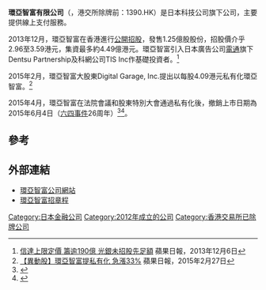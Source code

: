 '''環亞智富有限公司'''（{{lang-en|econtext Asia Limited}}，港交所除牌前：1390.HK）是日本科技公司{{link-ja|Digital Garage, Inc.|デジタルガレージ|}}旗下公司，主要提供線上支付服務。

2013年12月，環亞智富在香港進行[[公開招股|公開招股]]，發售1.25億股股份，招股價介乎2.96至3.59港元，集資最多約4.49億港元。環亞智富引入日本廣告公司[[電通|電通]]旗下Dentsu Partnership及科網公司TIS Inc作基礎投資者。<ref>[http://hk.apple.nextmedia.com/financeestate/art/20131206/18538948 信達上限定價 籌逾190億 光銀未招股先足額] {{Wayback|url=http://hk.apple.nextmedia.com/financeestate/art/20131206/18538948 |date=20151013190435 }} 蘋果日報，2013年12月6日</ref>

2015年2月，環亞智富大股東Digital Garage, Inc.提出以每股4.09港元私有化環亞智富。<ref>[http://hk.apple.nextmedia.com/realtime/finance/20150227/53477945 【異動股】環亞智富提私有化 急漲33% ] {{Wayback|url=http://hk.apple.nextmedia.com/realtime/finance/20150227/53477945 |date=20160304204059 }} 蘋果日報，2015年2月27日</ref>

2015年4月，環亞智富在法院會議和股東特別大會通過私有化後，撤銷上市日期為2015年6月4日（[[六四事件|六四事件]]26周年）<ref>{{Cite web |url=http://www.hkexnews.hk/listedco/listconews/sehk/2015/0423/LTN201504231250_C.pdf |title=法院會議及股東大會之結果 建議撤銷環亞智富有限公司的上市地位通告 |access-date=2015-04-23 |archive-date=2016-03-05 |archive-url=https://web.archive.org/web/20160305013841/http://www.hkexnews.hk/listedco/listconews/sehk/2015/0423/LTN201504231250_C.pdf |dead-url=no }}</ref><ref>{{Cite web |url=http://www.hkexnews.hk/listedco/listconews/SEHK/2015/0602/LTN20150602322_C.pdf |title=高等法院批准計劃安排通告 |access-date=2018-07-03 |archive-date=2018-07-03 |archive-url=https://web.archive.org/web/20180703220227/http://www.hkexnews.hk/listedco/listconews/SEHK/2015/0602/LTN20150602322_C.pdf |dead-url=no }}</ref>。

==參考==
{{reflist}}

==外部連結==
*[http://www.econtext.asia/ 環亞智富公司網站] {{Wayback|url=http://www.econtext.asia/ |date=20200406083612 }}
*[http://www.hkexnews.hk/listedco/listconews/SEHK/2013/1206/LTN20131206084_C.HTM 環亞智富招章程] {{Wayback|url=http://www.hkexnews.hk/listedco/listconews/SEHK/2013/1206/LTN20131206084_C.HTM |date=20201127231405 }}

[[Category:日本金融公司|Category:日本金融公司]]
[[Category:2012年成立的公司|Category:2012年成立的公司]]
[[Category:香港交易所已除牌公司|Category:香港交易所已除牌公司]]